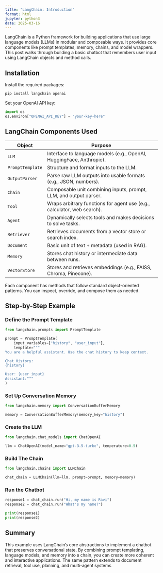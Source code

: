 ```yaml
---
title: "LangChain: Introduction"
format: html
jupyter: python3
date: 2025-03-16
---
```


LangChain is a Python framework for building applications that use large language models (LLMs) in modular and composable ways. It provides core components like prompt templates, memory, chains, and model wrappers. This post walks through building a basic chatbot that remembers user input using LangChain objects and method calls.

## Installation

Install the required packages:

```bash
pip install langchain openai
```

Set your OpenAI API key:

```python
import os
os.environ["OPENAI_API_KEY"] = "your-key-here"
```

## LangChain Components Used

|     **Object**      |                              **Purpose**                                     |
|---------------------|------------------------------------------------------------------------------|
| `LLM`               | Interface to language models (e.g., OpenAI, HuggingFace, Anthropic).         |
| `PromptTemplate`    | Structure and format inputs to the LLM.                                      |
| `OutputParser`      | Parse raw LLM outputs into usable formats (e.g., JSON, numbers).             |
| `Chain`             | Composable unit combining inputs, prompt, LLM, and output parser.            |
| `Tool`              | Wraps arbitrary functions for agent use (e.g., calculator, web search).      |
| `Agent`             | Dynamically selects tools and makes decisions to solve tasks.                |
| `Retriever`         | Retrieves documents from a vector store or search index.                     |
| `Document`          | Basic unit of text + metadata (used in RAG).                                 |
| `Memory`            | Stores chat history or intermediate data between runs.                       |
| `VectorStore`       | Stores and retrieves embeddings (e.g., FAISS, Chroma, Pinecone).             |

Each component has methods that follow standard object-oriented patterns. You can inspect, override, and compose them as needed.


## Step-by-Step Example


### Define the Prompt Template

```python
from langchain.prompts import PromptTemplate

prompt = PromptTemplate(
    input_variables=["history", "user_input"],
    template="""
You are a helpful assistant. Use the chat history to keep context.

Chat History:
{history}

User: {user_input}
Assistant:"""
)
```

### Set Up Conversation Memory

```python
from langchain.memory import ConversationBufferMemory

memory = ConversationBufferMemory(memory_key="history")
```

### Create the LLM

```python
from langchain.chat_models import ChatOpenAI

llm = ChatOpenAI(model_name="gpt-3.5-turbo", temperature=0.5)
```

### Build The Chain

```python
from langchain.chains import LLMChain

chat_chain = LLMChain(llm=llm, prompt=prompt, memory=memory)
```

### Run the Chatbot

```python
response1 = chat_chain.run("Hi, my name is Ravi")
response2 = chat_chain.run("What's my name?")

print(response1)
print(response2)
```
## Summary

This example uses LangChain’s core abstractions to implement a chatbot that preserves conversational state. By combining prompt templating, language models, and memory into a chain, you can create more coherent and interactive applications. The same pattern extends to document retrieval, tool use, planning, and multi-agent systems.